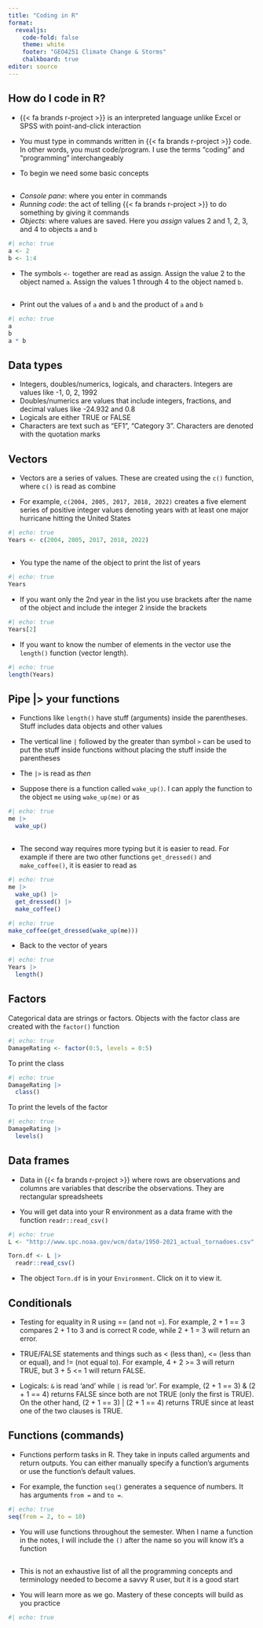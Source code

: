 ```yaml
---
title: "Coding in R"
format: 
  revealjs:
    code-fold: false
    theme: white
    footer: "GEO4251 Climate Change & Storms"
    chalkboard: true
editor: source
---
```


## How do I code in R?

* {{< fa brands r-project >}} is an interpreted language unlike Excel or SPSS with point-and-click interaction

* You must type in commands written in {{< fa brands r-project >}} code. In other words, you must code/program. I use the terms “coding” and “programming” interchangeably

* To begin we need some basic concepts

##

* _Console pane_: where you enter in commands
* _Running code_: the act of telling {{< fa brands r-project >}} to do something by giving it commands
* _Objects_: where values are saved. Here you _assign_ values 2 and 1, 2, 3, and 4 to objects `a` and `b`
```r
#| echo: true
a <- 2
b <- 1:4
```
* The symbols `<-` together are read as assign. Assign the value 2 to the object named `a`. Assign the values 1 through 4 to the object named `b`.

##

* Print out the values of `a` and `b` and the product of `a` and `b`
```r
#| echo: true
a
b
a * b
```

## Data types

* Integers, doubles/numerics, logicals, and characters. Integers are values like -1, 0, 2, 1992 
* Doubles/numerics are values that include integers, fractions, and decimal values like -24.932 and 0.8 
* Logicals are either TRUE or FALSE
* Characters are text such as “EF1”, “Category 3”. Characters are denoted with the quotation marks

## Vectors

* Vectors are a series of values. These are created using the `c()` function, where `c()` is read as combine

* For example, `c(2004, 2005, 2017, 2018, 2022)` creates a five element series of positive integer values denoting years with at least one major hurricane hitting the United States
```r
#| echo: true
Years <- c(2004, 2005, 2017, 2018, 2022)
```

##

* You type the name of the object to print the list of years
```r
#| echo: true
Years
```

* If you want only the 2nd year in the list you use brackets after the name of the object and include the integer 2 inside the brackets
```r
#| echo: true
Years[2]
```

* If you want to know the number of elements in the vector use the `length()` function (vector length).
```r
#| echo: true
length(Years)
```

## Pipe |> your functions

* Functions like `length()` have stuff (arguments) inside the parentheses. Stuff includes data objects and other values

* The vertical line `|` followed by the greater than symbol `>` can be used to put the stuff inside functions without placing the stuff inside the parentheses

* The `|>` is read as _then_

* Suppose there is a function called `wake_up()`. I can apply the function to the object `me` using `wake_up(me)` or as
```r
#| echo: true
me |>
  wake_up()
```

##
* The second way requires more typing but it is easier to read. For example if there are two other functions `get_dressed()` and `make_coffee()`, it is easier to read as
```r
#| echo: true
me |>
  wake_up() |>
  get_dressed() |>
  make_coffee()
```

```r
#| echo: true
make_coffee(get_dressed(wake_up(me)))
```

* Back to the vector of years
```r
#| echo: true
Years |>
  length()
```

## Factors

Categorical data are strings or factors. Objects with the factor class are created with the `factor()` function
```r
#| echo: true
DamageRating <- factor(0:5, levels = 0:5)
```

To print the class
```r
#| echo: true
DamageRating |>
  class()
```

To print the levels of the factor
```r
#| echo: true
DamageRating |>
  levels()
```

## Data frames

* Data in {{< fa brands r-project >}} where rows are observations and columns are variables that describe the observations. They are rectangular spreadsheets

* You will get data into your R environment as a data frame with the function `readr::read_csv()`
```r
#| echo: true
L <- "http://www.spc.noaa.gov/wcm/data/1950-2021_actual_tornadoes.csv"

Torn.df <- L |>
  readr::read_csv()
```

* The object `Torn.df` is in your `Environment`. Click on it to view it.

## Conditionals

* Testing for equality in R using == (and not =). For example, 2 + 1 == 3 compares 2 + 1 to 3 and is correct R code, while 2 + 1 = 3 will return an error.

* TRUE/FALSE statements and things such as < (less than), <= (less than or equal), and != (not equal to). For example, 4 + 2 >= 3 will return TRUE, but 3 + 5 <= 1 will return FALSE.

* Logicals: `&` is read 'and' while `|` is read 'or'. For example, (2 + 1 == 3) & (2 + 1 == 4) returns FALSE since both are not TRUE (only the first is TRUE). On the other hand, (2 + 1 == 3) | (2 + 1 == 4) returns TRUE since at least one of the two clauses is TRUE.

## Functions (commands)

* Functions perform tasks in R. They take in inputs called arguments and return outputs. You can either manually specify a function’s arguments or use the function’s default values.

* For example, the function `seq()` generates a sequence of numbers. It has arguments `from =` and `to =`. 
```r
#| echo: true
seq(from = 2, to = 10)
```

* You will use functions throughout the semester. When I name a function in the notes, I will include the `()` after the name so you will know it's a function

##

* This is not an exhaustive list of all the programming concepts and terminology needed to become a savvy R user, but it is a good start

* You will learn more as we go. Mastery of these concepts will build as you practice

```r
#| echo: true

```

